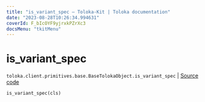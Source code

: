 ```yaml
---
title: "is_variant_spec — Toloka-Kit | Toloka documentation"
date: "2023-08-28T10:26:34.994631"
coverId: F_bIcOYF9yjrxkPZrXc3
docsMenu: "tkitMenu"
---
```


# is_variant_spec

`toloka.client.primitives.base.BaseTolokaObject.is_variant_spec` | [Source code](https://github.com/Toloka/toloka-kit/blob/v1.2.1/src/client/primitives/base.py#L245)

```python
is_variant_spec(cls)
```